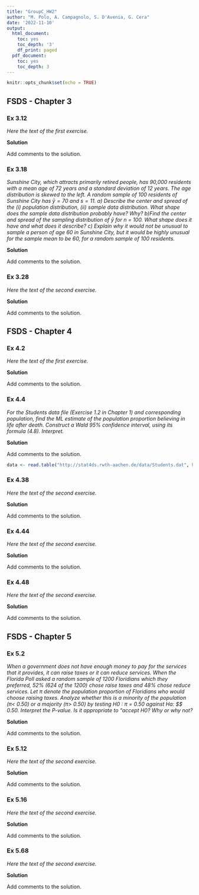 ```yaml
---
title: "GroupC_HW2"
author: "M. Polo, A. Campagnolo, S. D'Avenia, G. Cera"
date: '2022-11-10'
output:
  html_document:
    toc: yes
    toc_depth: '3'
    df_print: paged
  pdf_document:
    toc: yes
    toc_depth: 3
---
```


```r
knitr::opts_chunk$set(echo = TRUE)
```

## FSDS - Chapter 3

### Ex 3.12

*Here the text of the first exercise.*

**Solution**

Add comments to the solution.


### Ex 3.18

*Sunshine City, which attracts primarily retired people, has 90,000 residents with a mean age of 72 years and a standard deviation of 12 years. The age distribution is skewed to the left. A random sample of 100 residents of Sunshine City has  $\bar{y} = 70$ and $s = 11$. a) Describe the center and spread of the (i) population distribution, (ii) sample data distribution. What shape does the sample data distribution probably have? Why? b)Find the center and spread of the sampling distribution of $\bar{y}$ for n = 100. What shape does it have and what does it describe? c) Explain why it would not be unusual to sample a person of age 60 in Sunshine City, but it would be highly unusual for the sample mean to be 60, for a random sample of 100 residents.*

**Solution**

Add comments to the solution.

### Ex 3.28

*Here the text of the second exercise.*

**Solution**

Add comments to the solution.



## FSDS - Chapter 4 

### Ex 4.2

*Here the text of the first exercise.*

**Solution**

Add comments to the solution.


### Ex 4.4

*For the Students data file (Exercise 1.2 in Chapter 1) and corresponding population, find the ML estimate of the population proportion believing in life after death. Construct a Wald 95% confidence interval, using its formula (4.8). Interpret.*

**Solution**

Add comments to the solution.
```r
data <- read.table("http://stat4ds.rwth-aachen.de/data/Students.dat", header = TRUE)

```


### Ex 4.38

*Here the text of the second exercise.*

**Solution**

Add comments to the solution.


### Ex 4.44

*Here the text of the second exercise.*

**Solution**

Add comments to the solution.


### Ex 4.48

*Here the text of the second exercise.*

**Solution**

Add comments to the solution.



## FSDS - Chapter 5 

### Ex 5.2

*When a government does not have enough money to pay for the services that it provides, it can raise taxes or it can reduce services. When the Florida Poll asked a random sample of 1200 Floridians which they preferred, 52% (624 of the 1200) chose raise taxes and 48% chose reduce services. Let $\pi$ denote the population proportion of Floridians who would choose raising taxes. Analyze whether this is a minority of the population ($\pi <$ 0.50) or a majority ($\pi >$ 0.50) by testing H0 ∶ $\pi$ = 0.50 against Ha: $\pi \neq $ 0.50. Interpret the P-value. Is it appropriate to “accept H0? Why or why not?*

**Solution**

Add comments to the solution.

### Ex 5.12

*Here the text of the second exercise.*

**Solution**

Add comments to the solution.

### Ex 5.16

*Here the text of the second exercise.*

**Solution**

Add comments to the solution.

### Ex 5.68

*Here the text of the second exercise.*

**Solution**

Add comments to the solution.


